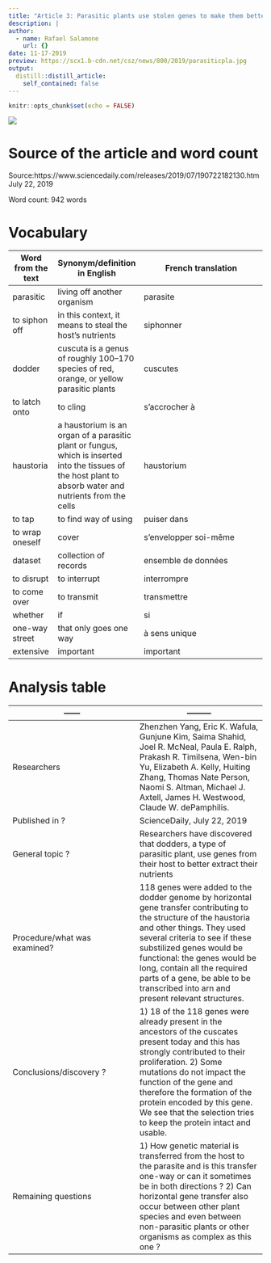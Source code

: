 ```yaml
---
title: "Article 3: Parasitic plants use stolen genes to make them better parasites"
description: |
author:
  - name: Rafael Salamone
    url: {}
date: 11-17-2019
preview: https://scx1.b-cdn.net/csz/news/800/2019/parasiticpla.jpg
output:
  distill::distill_article:
    self_contained: false
---
```


```r
knitr::opts_chunk$set(echo = FALSE)
```



![](https://scx1.b-cdn.net/csz/news/800/2019/parasiticpla.jpg)

# Source of the article and word count

Source:https://www.sciencedaily.com/releases/2019/07/190722182130.htm July 22, 2019

Word count: 942 words

# Vocabulary 
Word from the text | Synonym/definition in English | French translation
------------- | -------------|---------------------------------------------
parasitic | living off another organism | parasite
to siphon off | in this context, it means to steal the host's nutrients | siphonner
dodder | cuscuta is a genus of roughly 100–170 species of red, orange, or yellow parasitic plants | cuscutes
to latch onto | to cling | s'accrocher à 
haustoria | a haustorium is an organ of a parasitic plant or fungus, which is inserted into the tissues of the host plant to absorb water and nutrients from the cells | haustorium
to tap | to find way of using | puiser dans
to wrap oneself | cover | s'envelopper soi-même 
dataset | collection of records | ensemble de données
to disrupt | to interrupt | interrompre 
to come over | to transmit | transmettre
whether | if | si 
one-way street | that only goes one way | à sens unique
extensive | important | important

# Analysis table

------        | ---------
------------- | -------------
| Researchers | Zhenzhen Yang, Eric K. Wafula, Gunjune Kim, Saima Shahid, Joel R. McNeal, Paula E. Ralph, Prakash R. Timilsena, Wen-bin Yu, Elizabeth A. Kelly, Huiting Zhang, Thomas Nate Person, Naomi S. Altman, Michael J. Axtell, James H. Westwood, Claude W. dePamphilis.
| Published in ? | ScienceDaily, July 22, 2019
| General topic ? | Researchers have discovered that dodders, a type of parasitic plant, use genes from their host to better extract their nutrients 
| Procedure/what was examined? | 118 genes were added to the dodder genome by horizontal gene transfer contributing to the structure of the haustoria and other things. They used several criteria to see if these substilized genes would be functional: the genes would be long, contain all the required parts of a gene, be able to be transcribed into arn and present relevant structures. 
| Conclusions/discovery ? | 1) 18 of the 118 genes were already present in the ancestors of the cuscates present today and this has strongly contributed to their proliferation. 2) Some mutations do not impact the function of the gene and therefore the formation of the protein encoded by this gene. We see that the selection tries to keep the protein intact and usable.
| Remaining questions | 1) How genetic material is transferred from the host to the parasite and is this transfer one-way or can it sometimes be in both directions ? 2) Can horizontal gene transfer also occur between other plant species and even between non-parasitic plants or other organisms as complex as this one ?


